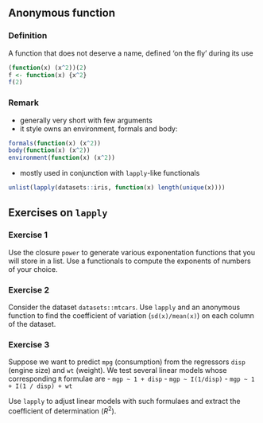 ## Anonymous function

### Definition
A function that does not deserve a name, defined 'on the fly' during its use
```r
(function(x) (x^2))(2)
f <- function(x) {x^2}
f(2)
```

### Remark
- generally very short with few arguments
- it style owns an environment, formals and body:

```r
formals(function(x) (x^2))
body(function(x) (x^2))
environment(function(x) (x^2))
```

- mostly used in conjunction with `lapply`-like functionals

```r
unlist(lapply(datasets::iris, function(x) length(unique(x))))
```

## Exercises on `lapply`

### Exercise 1

Use the closure `power` to generate various exponentation functions that you will store in a list. Use a functionals to compute the exponents of numbers of your choice. 

### Exercise 2

Consider the dataset `datasets::mtcars`. Use `lapply` and an anonymous function to find the coefficient of variation (`sd(x)/mean(x)`) on each column of the dataset.

### Exercise 3
 
Suppose we want to predict `mpg` (consumption) from the regressors `disp` (engine size) and `wt` (weight). We test several linear models whose corresponding `R` formulae are
- `mgp ~ 1 + disp`
- `mgp ~ I(1/disp)`
- `mgp ~ 1 + I(1 / disp) + wt`

Use ` lapply` to adjust linear models with such formulaes and extract the coefficient of determination ($R^2$).